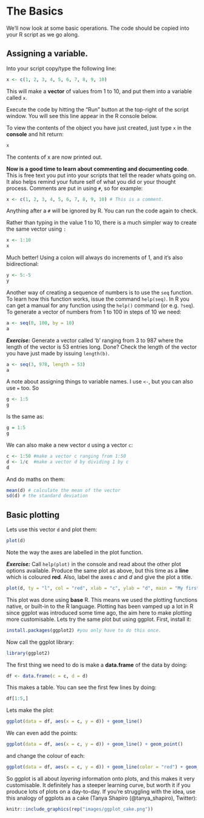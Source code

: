# The Basics {#thebasics}

We'll now look at some basic operations. The code should be copied into your R script as we go along.

## Assigning a variable.

Into your script copy/type the following line:

```r
x <- c(1, 2, 3, 4, 5, 6, 7, 8, 9, 10)
```

This will make a **vector** of values from 1 to 10, and put them into a variable called `x`.

Execute the code by hitting the "Run" button at the top-right of the script window. You will see this line appear in the R console below.

To view the contents of the object you have just created, just type `x` in the **console** and hit return:

```r
x
```

The contents of x are now printed out.

**Now is a good time to learn about commenting and documenting code**. This is free text you put into your scripts that tell the reader whats going on. It also helps remind your future self of what you did or your thought process. Comments are put in using ```#```, so for example:

```r
x <- c(1, 2, 3, 4, 5, 6, 7, 8, 9, 10) # This is a comment.
```

Anything after a `#` will be ignored by R. You can run the code again to check.

Rather than typing in the value 1 to 10, there is a much simpler way to create the same vector using `:`

```r
x <- 1:10
x
```

Much better! Using a colon will always do increments of 1, and it's also bidirectional:

```r
y <- 5:-5
y
```

Another way of creating a sequence of numbers is to use the `seq` function. To learn how this function works, issue the command `help(seq)`. In R you can get a manual for any function using the `help()` command (or e.g. `?seq`). To generate a vector of numbers from 1 to 100 in steps of 10 we need:

```r
a <- seq(0, 100, by = 10)
a
```

***Exercise:*** Generate a vector called 'b' ranging from 3 to 987 where the length of the vector is 53 entries long.
Done? Check the length of the vector you have just made by issuing `length(b)`.

```r
a <- seq(3, 978, length = 53)
a
```

A note about assigning things to variable names. I use ```<-```, but you can also use ```=``` too. So

```r
g <- 1:5
g
```

Is the same as:
```r
g = 1:5
g
```

We can also make a new vector `d` using a vector `c`: 
```r
c <- 1:50 #make a vector c ranging from 1:50
d <- 1/c  #make a vector d by dividing 1 by c
d
```

And do maths on them:
```r
mean(d) # calculate the mean of the vector
sd(d) # the standard deviation
```

## Basic plotting

Lets use this vector `d` and plot them:

```r
plot(d)
```

Note the way the axes are labelled in the plot function.

***Exercise:*** Call `help(plot)` in the console and read about the other plot options available. Produce the same plot as above, but this time as a **line** which is coloured **red**. Also, label the axes $c$ and $d$ and give the plot a title.

```r
plot(d, ty = "l", col = "red", xlab = "c", ylab = "d", main = "My first plot")
```

This plot was done using **base** R. This means we used the plotting functions native, or built-in to the R language. Plotting has been vamped up a lot in R since ggplot was introduced some time ago, the aim here to make plotting more customisable. Lets try the same plot but using ggplot. First, install it:

```r
install.packages(ggplot2) #you only have to do this once.
```

Now call the ggplot library:

```r
library(ggplot2)
```

The first thing we need to do is make a **data.frame** of the data by doing:
```r
df <- data.frame(c = c, d = d)
```

This makes a table. You can see the first few lines by doing:
```r
df[1:5,]
```

Lets make the plot:
```r
ggplot(data = df, aes(x = c, y = d)) + geom_line()
```

We can even add the points:
```r
ggplot(data = df, aes(x = c, y = d)) + geom_line() + geom_point()
```

and change the colour of each:
```r
ggplot(data = df, aes(x = c, y = d)) + geom_line(color = "red") + geom_point(color = "green")
```

So ggplot is all about *layering* information onto plots, and this makes it very customisable. It definitely has a steeper learning curve, but worth it if you produce lots of plots on a day-to-day. If you're struggling with the idea, use this analogy of ggplots as a cake (Tanya Shapiro (\@tanya_shapiro), Twitter):

```r
knitr::include_graphics(rep("images/ggplot_cake.png"))
```




